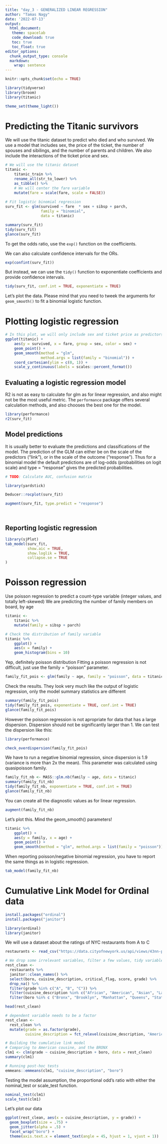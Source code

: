 ```yaml
---
title: "day_3 - GENERALIZED LINEAR REGRESSION"
author: "Tamas Nagy"
date: '2022-07-13'
output: 
  html_document:
   theme: spacelab
   code_download: true
   toc: true
   toc_float: true
editor_options: 
  chunk_output_type: console
  markdown: 
    wrap: sentence
---
```


```r
knitr::opts_chunk$set(echo = TRUE)

library(tidyverse)
library(broom)
library(titanic)

theme_set(theme_light())
```

# Predicting the Titanic survivors

We will use the titanic dataset to predict who died and who survived.
We use a model that includes sex, the price of the ticket, the number of spouses and sibilings, and the number of parents and children. We also include the interactions of the ticket price and sex.

```r
# We will use the titanic dataset
titanic <- 
    titanic_train %>% 
    rename_all(str_to_lower) %>% 
    as_tibble() %>% 
    # We will center the fare variable
    mutate(fare = scale(fare, scale = FALSE))
    
# Fit logistic binomial regression
surv_fit <- glm(survived ~ fare  * sex + sibsp + parch, 
                family = "binomial", 
                data = titanic)

summary(surv_fit)
tidy(surv_fit)
glance(surv_fit)
```
To get the odds ratio, use the `exp()` function on the coefficients.

We can also calculate confidence intervals for the ORs.
```r
exp(confint(surv_fit))
```

But instead, we can use the `tidy()` function to exponentiate coefficients and provide confidence intervals. 

```r
tidy(surv_fit, conf.int = TRUE, exponentiate = TRUE)
```

Let's plot the data. Please mind that you need to tweek the arguments for `geom_smooth()` to fit a binomial logistic function.

# Plotting logistic regression
```r
# In this plot, we will only include sex and ticket price as predictors.
ggplot(titanic) +
    aes(y = survived, x = fare, group = sex, color = sex) +
    geom_point() +
    geom_smooth(method = "glm", 
                method.args = list(family = "binomial")) +
    coord_cartesian(ylim = c(0, 1)) +
    scale_y_continuous(labels = scales::percent_format())
```


## Evaluating a logistic regression model

R2 is not as easy to calculate for glm as for linear regression, and also might not be the most useful metric. The `performance` package offers several calculation methods, and also chooses the best one for the model.

```r
library(performance)
r2(surv_fit)
```

## Model predictions 

It is usually better to evaluate the predictions and classifications of the model. 
The prediction of the GLM can either be on the scale of the predictors ("link"), or in the scale of the outcome ("response"). Thus for a binomial model the default predictions are of log-odds (probabilities on logit scale) and type = "response" gives the predicted probabilities. 


```r
# TODO: Calculate AUC, confusion matrix

library(yardstick)

Deducer::rocplot(surv_fit)

augment(surv_fit, type.predict = "response")




```




## Reporting logistic regression
```r
library(sjPlot)
tab_model(surv_fit,
          show.aic = TRUE,
          show.loglik = TRUE,
          collapse.se = TRUE
)
```

# Poisson regression
Use poisson regression to predict a count-type variable (integer values, and totally left-skewed)
We are predicting the number of family members on board, by age

```r
titanic <-
    titanic %>% 
    mutate(family = sibsp + parch)

# Check the distribution of family variable
titanic %>% 
    ggplot() +
    aes(x = family) +
    geom_histogram(bins = 10)
```

Yep, definitely poisson distribution
Fitting a poisson regression is not difficult, just use the family = "poisson" parameter.

```r
family_fit_pois <- glm(family ~ age, family = "poisson", data = titanic)
```


Check the results. They look very much like the output of logistic regression, only the model summary statistics are different

```r
summary(family_fit_pois)
tidy(family_fit_pois, exponentiate = TRUE, conf.int = TRUE)
glance(family_fit_pois)
```

However the poisson regression is not apropriate for data that has a large dispersion. Dispersion should not be significantly larger than 1.
We can test the dispersion like this:

```r
library(performance)

check_overdispersion(family_fit_pois)
```

We have to run a negative binomial regression, since dispersion is 1.9 (variance is more than 2x the mean). This parameter was calculated using quasipoisson family.

```r
family_fit_nb <- MASS::glm.nb(family ~ age, data = titanic)
summary(family_fit_nb)
tidy(family_fit_nb, exponentiate = TRUE, conf.int = TRUE)
glance(family_fit_nb)
```

You can create all the diagnostic values as for linear regression.
```r
augment(family_fit_nb)
```

Let's plot this. Mind the geom_smooth() parameters!

```r
titanic %>% 
    ggplot() +
    aes(y = family, x = age) +
    geom_point() +
    geom_smooth(method = "glm", method.args = list(family = "poisson"))
```

When reporting poisson/negative binomial regression, you have to report the same things as in logistic regression.

```r
tab_model(family_fit_nb)
```



# Cumulative Link Model for Ordinal data

```r
install.packages("ordinal")
install.packages("janitor")

library(ordinal)
library(janitor)

```


We will use a dataset about the ratings of NYC restaurants from A to C

```r
restaurants <- read_csv("https://data.cityofnewyork.us/api/views/43nn-pn8j/rows.csv")

```

```r
# We drop some irrelevant variables, filter a few values, tidy variable names
rest_clean <-
  restaurants %>% 
  janitor::clean_names() %>% 
  select(boro, cuisine_description, critical_flag, score, grade) %>% 
  drop_na() %>% 
  filter(grade %in% c("A", "B", "C")) %>% 
  filter(cuisine_description %in% c("African", "American", "Asian", "Latin", "Middle Eastern")) %>% 
  filter(boro %in% c ("Bronx", "Brooklyn", "Manhattan", "Queens", "Staten Island"))

head(rest_clean)
```


```r
# dependent variable needs to be a factor
rest_clean <- 
  rest_clean %>% 
  mutate(grade = as.factor(grade),
         cuisine_description = fct_relevel(cuisine_description, "American"))

# Building the cumulative link model
# Comparing to American cousine, and the BRONX
clm1 <- clm(grade ~ cuisine_description + boro, data = rest_clean)
summary(clm1)
```

```r
# Running post-hoc tests
emmeans::emmeans(clm1, "cuisine_description", "boro")
```

Testing the model assumption, the proportional odd's ratio  with either the nominal_test or scale_test function. 

```r
nominal_test(clm1)
scale_test(clm1)
```

Let's plot our data

```r
ggplot(rest_clean, aes(x = cuisine_description, y = grade)) +
  geom_boxplot(size = .75) +
  geom_jitter(alpha = .5) +
  facet_wrap("boro") +
  theme(axis.text.x = element_text(angle = 45, hjust = 1, vjust = 1))
```


